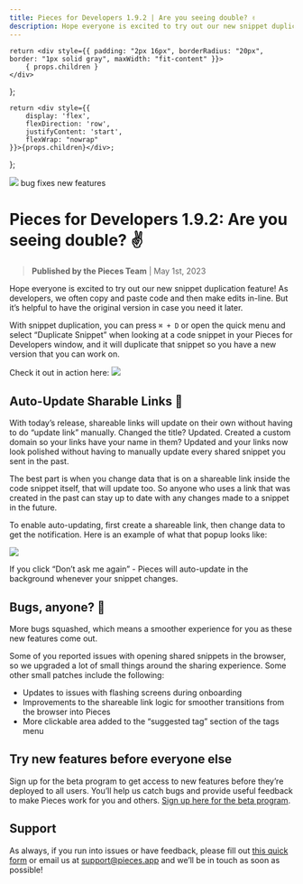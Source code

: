 ```yaml
---
title: Pieces for Developers 1.9.2 | Are you seeing double? ✌️
description: Hope everyone is excited to try out our new snippet duplication feature! As developers, we often copy and paste code and then make edits in-line. But it’s helpful to have the original version in case you need it later.
---
```


<link rel="canonical" href="https://code.pieces.app/updates/pieces-for-developers-1-9-2-are-you-seeing-double-try-duplicating-your-code-snippets" />

    return <div style={{ padding: "2px 16px", borderRadius: "20px", border: "1px solid gray", maxWidth: "fit-content" }}>
        { props.children }
    </div>
};

    return <div style={{
        display: 'flex',
        flexDirection: 'row',
        justifyContent: 'start',
        flexWrap: "nowrap"
    }}>{props.children}</div>;
};

![](https://uploads-ssl.webflow.com/6143afec68f555387049efb3/63405a907f56de239726d799_PFD1_9_2_a0bbd919fd400d0ca511983e39100cb2_2000.jpeg)
<GridFlexRow><Tag>bug fixes</Tag> <Tag>new features</Tag></GridFlexRow>

# Pieces for Developers 1.9.2: Are you seeing double? ✌️
> **Published by the Pieces Team** | May 1st, 2023

Hope everyone is excited to try out our new snippet duplication feature! As developers, we often copy and paste code and then make edits in-line. But it’s helpful to have the original version in case you need it later.

With snippet duplication, you can press ```⌘ + D``` or open the quick menu and select “Duplicate Snippet” when looking at a code snippet in your Pieces for Developers window, and it will duplicate that snippet so you have a new version that you can work on.

Check it out in action here:
![](https://uploads-ssl.webflow.com/6143afec68f555387049efb3/6345ad5b03255e892da27152_ezgif_com-gif-maker_3896c72d0613d4eb36929529b659d3ce.gif)

## Auto-Update Sharable Links 🔗
With today’s release, shareable links will update on their own without having to do “update link”  manually. Changed the title? Updated. Created a custom domain so your links have your name in them? Updated and your links now look polished without having to manually update every shared snippet you sent in the past.

The best part is when you change data that is on a shareable link inside the code snippet itself, that will update too. So anyone who uses a link that was created in the past can stay up to date with any changes made to a snippet in the future.

To enable auto-updating, first create a shareable link, then change data to get the notification. Here is an example of what that popup looks like:

![](https://uploads-ssl.webflow.com/6143afec68f555387049efb3/6345ad5b03255e9fb3a27151_updatesharablelink_bcfe6b373b97e7876128b453fd6fe4e3_800.png)

If you click “Don’t ask me again” - Pieces will auto-update in the background whenever your snippet changes.

## Bugs, anyone? 🐛
More bugs squashed, which means a smoother experience for you as these new features come out. 

Some of you reported issues with opening shared snippets in the browser, so we upgraded a lot of small things around the sharing experience. Some other small patches include the following:
- Updates to issues with flashing screens during onboarding
- Improvements to the shareable link logic for smoother transitions from the browser into Pieces
- More clickable area added to the “suggested tag” section of the tags menu

## Try new features before everyone else
Sign up for the beta program to get access to new features before they’re deployed to all users. You’ll help us catch bugs and provide useful feedback to make Pieces work for you and others.  <a href="https://getpieces.typeform.com/to/XGGlUqEI" target="_blank" rel="noopener noreferrer">Sign up here for the beta program</a>.

## Support
As always, if you run into issues or have feedback, please fill out <a href="https://getpieces.typeform.com/to/mCjBSIjF" target="_blank" rel="noopener noreferrer">this quick form</a> or email us at <a href="mailto:support@pieces.app" target="_blank" rel="noopener noreferrer">support@pieces.app</a> and we’ll be in touch as soon as possible!
